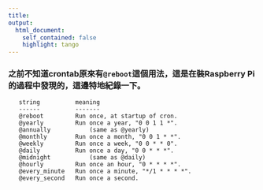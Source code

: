 ```yaml
---
title: 
output: 
  html_document:
    self_contained: false
    highlight: tango
---
```


### 之前不知道crontab原來有`@reboot`這個用法，這是在裝Raspberry Pi的過程中發現的，這邊特地紀錄一下。

	   string	   	   meaning
	   ------	   	   -------
	   @reboot	   	   Run once, at	startup	of cron.
	   @yearly	   	   Run once a year, "0 0 1 1 *".
	   @annually	   	   (same as @yearly)
	   @monthly	   	   Run once a month, "0	0 1 * *".
	   @weekly	   	   Run once a week, "0 0 * * 0".
	   @daily	   	   Run once a day, "0 0	* * *".
	   @midnight	   	   (same as @daily)
	   @hourly	   	   Run once an hour, "0	* * * *".
	   @every_minute   Run once a minute, "*/1 * * * *".
	   @every_second   Run once a second.

